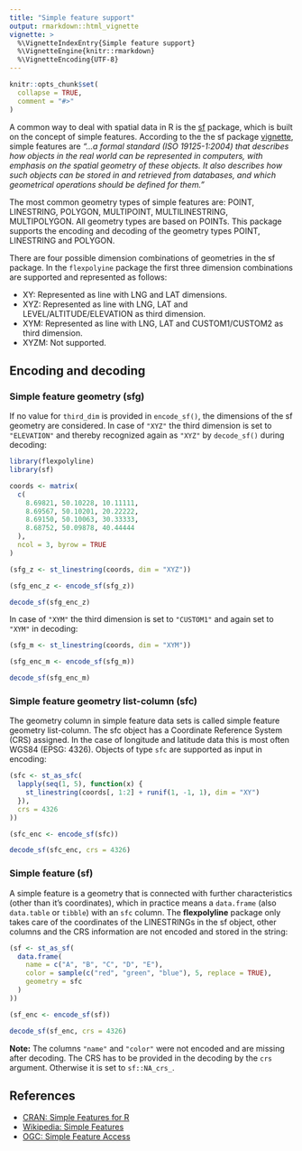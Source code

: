 ```yaml
---
title: "Simple feature support"
output: rmarkdown::html_vignette
vignette: >
  %\VignetteIndexEntry{Simple feature support}
  %\VignetteEngine{knitr::rmarkdown}
  %\VignetteEncoding{UTF-8}
---
```


```r
knitr::opts_chunk$set(
  collapse = TRUE,
  comment = "#>"
)
```

A common way to deal with spatial data in R is the
[sf](https://CRAN.R-project.org/package=sf) package, which is
built on the concept of simple features. According to the the sf package
[vignette](https://r-spatial.github.io/sf/articles/sf1.html), simple features are
*"...a formal standard (ISO 19125-1:2004) that describes how objects in the real
world can be represented in computers, with emphasis on the spatial geometry of
these objects. It also describes how such objects can be stored in and retrieved
from databases, and which geometrical operations should be defined for them."*

The most common geometry types of simple features are: POINT, LINESTRING, POLYGON,
MULTIPOINT, MULTILINESTRING, MULTIPOLYGON. All geometry types are based on POINTs.
This package supports the encoding and decoding of the geometry types POINT,
LINESTRING and POLYGON.

There are four possible dimension combinations of geometries in the sf package.
In the `flexpolyine` package the first three dimension combinations are
supported and represented as follows:

* XY: Represented as line with LNG and LAT dimensions.
* XYZ: Represented as line with LNG, LAT and LEVEL/ALTITUDE/ELEVATION as third dimension.
* XYM: Represented as line with LNG, LAT and CUSTOM1/CUSTOM2 as third dimension.
* XYZM: Not supported.

## Encoding and decoding
### Simple feature geometry (sfg)
If no value for `third_dim` is provided in `encode_sf()`, the dimensions of the
sf geometry are considered. In case of `"XYZ"` the third dimension is set to
`"ELEVATION"` and thereby recognized again as `"XYZ"` by `decode_sf()` during
decoding:
```r
library(flexpolyline)
library(sf)

coords <- matrix(
  c(
    8.69821, 50.10228, 10.11111,
    8.69567, 50.10201, 20.22222,
    8.69150, 50.10063, 30.33333,
    8.68752, 50.09878, 40.44444
  ),
  ncol = 3, byrow = TRUE
)

(sfg_z <- st_linestring(coords, dim = "XYZ"))

(sfg_enc_z <- encode_sf(sfg_z))

decode_sf(sfg_enc_z)
```

In case of `"XYM"` the third dimension is set to `"CUSTOM1"` and again set to
`"XYM"` in decoding:
```r
(sfg_m <- st_linestring(coords, dim = "XYM"))

(sfg_enc_m <- encode_sf(sfg_m))

decode_sf(sfg_enc_m)
```

### Simple feature geometry list-column (sfc)
The geometry column in simple feature data sets is called simple feature geometry
list-column. The sfc object has a Coordinate Reference System (CRS) assigned.
In the case of longitude and latitude data this is most often WGS84 (EPSG: 4326).
Objects of type `sfc` are supported as input in encoding:
```r
(sfc <- st_as_sfc(
  lapply(seq(1, 5), function(x) {
    st_linestring(coords[, 1:2] + runif(1, -1, 1), dim = "XY")
  }),
  crs = 4326
))

(sfc_enc <- encode_sf(sfc))

decode_sf(sfc_enc, crs = 4326)
```

### Simple feature (sf)
A simple feature is a geometry that is connected with further characteristics
(other than it's coordinates), which in practice means a `data.frame`
(also `data.table` or `tibble`) with an `sfc` column. The **flexpolyline** package
only takes care of the coordinates of the LINESTRINGs in the sf object, other
columns and the CRS information are not encoded and stored in the string:
```r
(sf <- st_as_sf(
  data.frame(
    name = c("A", "B", "C", "D", "E"),
    color = sample(c("red", "green", "blue"), 5, replace = TRUE),
    geometry = sfc
  )
))

(sf_enc <- encode_sf(sf))

decode_sf(sf_enc, crs = 4326)
```

**Note:** The columns `"name"` and `"color"` were not encoded and are missing
after decoding. The CRS has to be provided in the decoding by the `crs` argument.
Otherwise it is set to `sf::NA_crs_`.

## References

* [CRAN: Simple Features for R](https://CRAN.R-project.org/package=sf)
* [Wikipedia: Simple Features](https://en.wikipedia.org/wiki/Simple_Features)
* [OGC: Simple Feature Access](https://www.ogc.org/standard/sfa)

